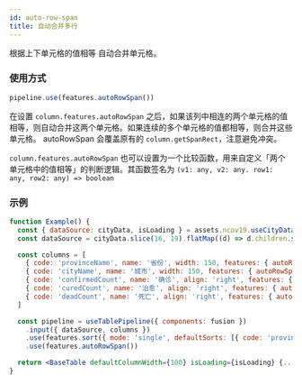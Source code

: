 ```yaml
---
id: auto-row-span
title: 自动合并多行
---
```


根据上下单元格的值相等 自动合并单元格。

### 使用方式

```jsx
pipeline.use(features.autoRowSpan())
```

在设置 `column.features.autoRowSpan` 之后，如果该列中相连的两个单元格的值相等，则自动合并这两个单元格。如果连续的多个单元格的值都相等，则合并这些单元格。 autoRowSpan 会覆盖原有的 `column.getSpanRect`，注意避免冲突。

`column.features.autoRowSpan` 也可以设置为一个比较函数，用来自定义「两个单元格中的值相等」的判断逻辑。其函数签名为 `(v1: any, v2: any. row1: any, row2: any) => boolean`

### 示例

```jsx live
function Example() {
  const { dataSource: cityData, isLoading } = assets.ncov19.useCityDataSource()
  const dataSource = cityData.slice(16, 19).flatMap((d) => d.children.slice(0, 4))

  const columns = [
    { code: 'provinceName', name: '省份', width: 150, features: { autoRowSpan: true, sortable: true } },
    { code: 'cityName', name: '城市', width: 150, features: { autoRowSpan: true, sortable: true } },
    { code: 'confirmedCount', name: '确诊', align: 'right', features: { autoRowSpan: true, sortable: true } },
    { code: 'curedCount', name: '治愈', align: 'right', features: { autoRowSpan: true, sortable: true } },
    { code: 'deadCount', name: '死亡', align: 'right', features: { autoRowSpan: true, sortable: true } },
  ]

  const pipeline = useTablePipeline({ components: fusion })
    .input({ dataSource, columns })
    .use(features.sort({ mode: 'single', defaultSorts: [{ code: 'provinceName', order: 'desc' }] }))
    .use(features.autoRowSpan())

  return <BaseTable defaultColumnWidth={100} isLoading={isLoading} {...pipeline.getProps()} />
}
```
